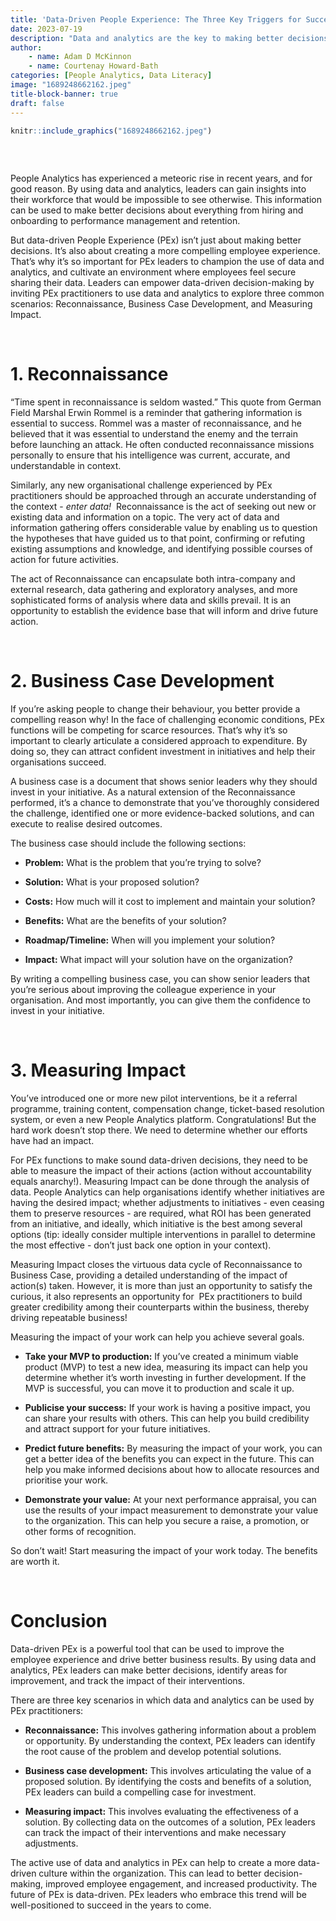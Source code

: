 ```yaml
---
title: 'Data-Driven People Experience: The Three Key Triggers for Success'
date: 2023-07-19
description: "Data and analytics are the key to making better decisions, improving employee engagement, and driving business results. This article covers the three key triggers for HR practitioners to utilise data iin their work."
author: 
    - name: Adam D McKinnon
    - name: Courtenay Howard-Bath
categories: [People Analytics, Data Literacy]
image: "1689248662162.jpeg"
title-block-banner: true
draft: false
---
```


```r
knitr::include_graphics("1689248662162.jpeg")
  
```

<br>

People Analytics has experienced a meteoric rise in recent years, and for good reason. By using data and analytics, leaders can gain insights into their workforce that would be impossible to see otherwise. This information can be used to make better decisions about everything from hiring and onboarding to performance management and retention.

But data-driven People Experience (PEx) isn't just about making better decisions. It's also about creating a more compelling employee experience. That's why it's so important for PEx leaders to champion the use of data and analytics, and cultivate an environment where employees feel secure sharing their data. Leaders can empower data-driven decision-making by inviting PEx practitioners to use data and analytics to explore three common scenarios: Reconnaissance, Business Case Development, and Measuring Impact.

<br>

# **1. Reconnaissance**

"Time spent in reconnaissance is seldom wasted." This quote from German Field Marshal Erwin Rommel is a reminder that gathering information is essential to success. Rommel was a master of reconnaissance, and he believed that it was essential to understand the enemy and the terrain before launching an attack. He often conducted reconnaissance missions personally to ensure that his intelligence was current, accurate, and understandable in context.

Similarly, any new organisational challenge experienced by PEx practitioners should be approached through an accurate understanding of the context - *enter data!*  Reconnaissance is the act of seeking out new or existing data and information on a topic. The very act of data and information gathering offers considerable value by enabling us to question the hypotheses that have guided us to that point, confirming or refuting existing assumptions and knowledge, and identifying possible courses of action for future activities. 

The act of Reconnaissance can encapsulate both intra-company and external research, data gathering and exploratory analyses, and more sophisticated forms of analysis where data and skills prevail. It is an opportunity to establish the evidence base that will inform and drive future action.

<br>

# **2. Business Case Development**

If you're asking people to change their behaviour, you better provide a compelling reason why! In the face of challenging economic conditions, PEx functions will be competing for scarce resources. That's why it's so important to clearly articulate a considered approach to expenditure. By doing so, they can attract confident investment in initiatives and help their organisations succeed.

A business case is a document that shows senior leaders why they should invest in your initiative. As a natural extension of the Reconnaissance performed, it's a chance to demonstrate that you've thoroughly considered the challenge, identified one or more evidence-backed solutions, and can execute to realise desired outcomes.

The business case should include the following sections:

-   **Problem:** What is the problem that you're trying to solve?

-   **Solution:** What is your proposed solution?

-   **Costs:** How much will it cost to implement and maintain your solution?

-   **Benefits:** What are the benefits of your solution?

-   **Roadmap/Timeline:** When will you implement your solution?

-   **Impact:** What impact will your solution have on the organization?

By writing a compelling business case, you can show senior leaders that you're serious about improving the colleague experience in your organisation. And most importantly, you can give them the confidence to invest in your initiative.

<br>

# **3. Measuring Impact**

You've introduced one or more new pilot interventions, be it a referral programme, training content, compensation change, ticket-based resolution system, or even a new People Analytics platform. Congratulations! But the hard work doesn't stop there. We need to determine whether our efforts have had an impact.

For PEx functions to make sound data-driven decisions, they need to be able to measure the impact of their actions (action without accountability equals anarchy!). Measuring Impact can be done through the analysis of data. People Analytics can help organisations identify whether initiatives are having the desired impact; whether adjustments to initiatives - even ceasing them to preserve resources - are required, what ROI has been generated from an initiative, and ideally, which initiative is the best among several options (tip: ideally consider multiple interventions in parallel to determine the most effective - don't just back one option in your context).

Measuring Impact closes the virtuous data cycle of Reconnaissance to Business Case, providing a detailed understanding of the impact of action(s) taken. However, it is more than just an opportunity to satisfy the curious, it also represents an opportunity for  PEx practitioners to build greater credibility among their counterparts within the business, thereby driving repeatable business! 

Measuring the impact of your work can help you achieve several goals.

-   **Take your MVP to production:** If you've created a minimum viable product (MVP) to test a new idea, measuring its impact can help you determine whether it's worth investing in further development. If the MVP is successful, you can move it to production and scale it up.

-   **Publicise your success:** If your work is having a positive impact, you can share your results with others. This can help you build credibility and attract support for your future initiatives.

-   **Predict future benefits:** By measuring the impact of your work, you can get a better idea of the benefits you can expect in the future. This can help you make informed decisions about how to allocate resources and prioritise your work.

-   **Demonstrate your value:** At your next performance appraisal, you can use the results of your impact measurement to demonstrate your value to the organization. This can help you secure a raise, a promotion, or other forms of recognition.

So don't wait! Start measuring the impact of your work today. The benefits are worth it.

<br>

# **Conclusion**

Data-driven PEx is a powerful tool that can be used to improve the employee experience and drive better business results. By using data and analytics, PEx leaders can make better decisions, identify areas for improvement, and track the impact of their interventions.

There are three key scenarios in which data and analytics can be used by PEx practitioners:

-   **Reconnaissance:** This involves gathering information about a problem or opportunity. By understanding the context, PEx leaders can identify the root cause of the problem and develop potential solutions.

-   **Business case development:** This involves articulating the value of a proposed solution. By identifying the costs and benefits of a solution, PEx leaders can build a compelling case for investment.

-   **Measuring impact:** This involves evaluating the effectiveness of a solution. By collecting data on the outcomes of a solution, PEx leaders can track the impact of their interventions and make necessary adjustments.

The active use of data and analytics in PEx can help to create a more data-driven culture within the organization. This can lead to better decision-making, improved employee engagement, and increased productivity. The future of PEx is data-driven. PEx leaders who embrace this trend will be well-positioned to succeed in the years to come.
